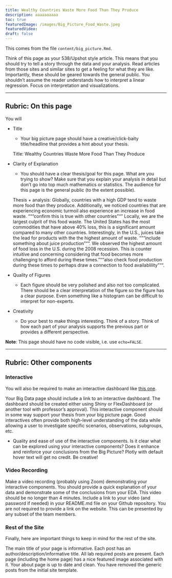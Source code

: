 ```yaml
---
title: Wealthy Countries Waste More Food Than They Produce
description: aaaaaaaaaa
toc: true
featuredImage: /images/Big_Picture_Food_Waste.jpeg
featuredVideo:
draft: false
---
```


This comes from the file `content/big_picture.Rmd`.

Think of this page as your 538/Upshot style article. This means that you should try to tell a story through the data and your analysis. Read articles from those sites and similar sites to get a feeling for what they are like. Importantly, these should be geared towards the general public. You shouldn't assume the reader understands how to interpret a linear regression. Focus on interpretation and visualizations.

---

## Rubric: On this page

You will

* Title
  * Your big picture page should have a creative/click-baity title/headline that provides a hint about your thesis.
  
  Title: Wealthy Countries Waste More Food Than They Produce
  
* Clarity of Explanation
  * You should have a clear thesis/goal for this page. What are you trying to show? Make sure that you explain your analysis in detail but don't go into top much mathematics or statistics. The audience for this page is the general public (to the extent possible).
  
  Thesis + analysis: Globally, countries with a high GDP tend to waste more food than they produce. Additionally, we noticed countries that are experiencing economic turmoil also experience an increase in food waste. """confirm this is true with other countries"""
  Locally, we are the largest culprit of this food waste. The United States has the most commodities that have above 40% loss, this is a significant amount compared to many other countries. Interestingly, in the U.S., juices take the lead for products with the the highest amount of waste. """include something about juice production""". We observed the highest amount of food loss in the U.S. during the 2008 recession. This is counter intuitive and concerning considering that food becomes more challenging to afford during these times. """also check food production during these times to perhaps draw a connection to food availablility """. 
  
* Quality of Figures
  * Each figure should be very polished and also not too complicated. There should be a clear interpretation of the figure so the figure has a clear purpose. Even something like a histogram can be difficult to interpret for non-experts.
  
  
  
  
* Creativity
  * Do your best to make things interesting. Think of a story. Think of how each part of your analysis supports the previous part or provides a different perspective.
  
  
  
  
**Note**: This page should have no code visible, i.e. use `echo=FALSE`.  

---

## Rubric: Other components

### Interactive

You will also be required to make an interactive dashboard like [this one](/flex/flex.html).

Your Big Data page should include a link to an interactive dashboard. The dashboard should be created either using Shiny or FlexDashboard (or another tool with professor's approval). This interactive component should in some way support your thesis from your big picture page. Good interactives often provide both high-level understanding of the data while allowing a user to investigate specific scenarios, observations, subgroups, etc.

* Quality and ease of use of the interactive components.
Is it clear what can be explored using your interactive components?
Does it enhance and reinforce your conclusions from the Big Picture?
Plotly with default hover text will get no credit. Be creative!


### Video Recording

Make a video recording (probably using Zoom) demonstrating your interactive components.
You should provide a quick explanation of your data and demonstrate some of the conclusions from your EDA.
This video should be no longer than 4 minutes.
Include a link to your video (and password if needed) in your README.md file on your Github repository. You are not required to provide a link on the website.
This can be presented by any subset of the team members.


### Rest of the Site

Finally, here are important things to keep in mind for the rest of the site. 

The main title of your page is informative.
Each post has an author/description/informative title.
All lab required posts are present.
Each page (including the home page) has a nice featured image associated with it.
Your about page is up to date and clean.
You have removed the generic posts from the initial site template.

